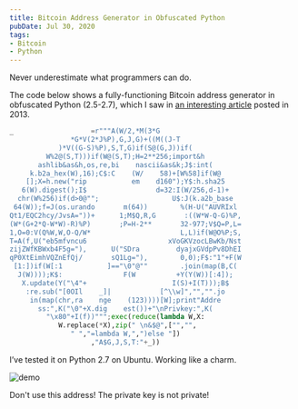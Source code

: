 ```yaml
---
title: Bitcoin Address Generator in Obfuscated Python
pubDate: Jul 30, 2020
tags:
- Bitcoin
- Python
---
```



Never underestimate what programmers can do.

The code below shows a fully-functioning Bitcoin address generator in obfuscated Python (2.5-2.7), which I saw in [an interesting article](https://preshing.com/20131219/bitcoin-address-generator-in-obfuscated-python/) posted in 2013.

```python
_                   =r"""A(W/2,*M(3*G
               *G*V(2*J%P),G,J,G)+((M((J-T
            )*V((G-S)%P),S,T,G)if(S@(G,J))if(
         W%2@(S,T)))if(W@(S,T);H=2**256;import&h
       ashlib&as&h,os,re,bi    nascii&as&k;J$:int(
     k.b2a_hex(W),16);C$:C    (W/    58)+[W%58]if(W@
    [];X=h.new("rip           em    d160");Y$:h.sha25
   6(W).digest();I$                 d=32:I(W/256,d-1)+
  chr(W%256)if(d>0@"";                  U$:J(k.a2b_base
 64(W));f=J(os.urando       m(64))        %(H-U("AUVRIxl
Qt1/EQC2hcy/JvsA="))+      1;M$Q,R,G       :((W*W-Q-G)%P,
(W*(G+2*Q-W*W)-R)%P)       ;P=H-2**       32-977;V$Q=P,L=
1,O=0:V(Q%W,W,O-Q/W*                      L,L)if(W@O%P;S,
T=A(f,U("eb5mfvncu6                    xVoGKVzocLBwKb/Nst
zijZWfKBWxb4F5g="),      U("SDra         dyajxGVdpPv8DhEI
qP0XtEimhVQZnEfQj/       sQ1Lg="),        0,0);F$:"1"+F(W
 [1:])if(W[:1           ]=="\0"@""        .join(map(B,C(
  J(W))));K$:               F(W          +Y(Y(W))[:4]);
   X.update(Y("\4"+                     I(S)+I(T)));B$
    :re.sub("[0OIl    _]|            [^\\w]","","".jo
     in(map(chr,ra    nge    (123))))[W];print"Addre
       ss:",K("\0"+X.dig    est())+"\nPrivkey:",K(
         "\x80"+I(f))""";exec(reduce(lambda W,X:
            W.replace(*X),zip(" \n&$@",["","",
               " ","=lambda W,",")else "])
                    ,"A$G,J,S,T:"+_))
```

I’ve tested it on Python 2.7 on Ubuntu. Working like a charm.

![demo](/images/bitcoin-address-generator-in-obfuscated-python.png)

<Aside type="danger" title="warning">
  Don't use this address! The private key is not private!
</Aside>
